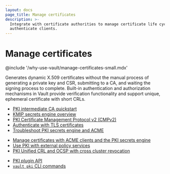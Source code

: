 ```yaml
---
layout: docs
page_title: Manage certificates
description: >-
  Integrate with certificate authorities to manage certificate life cycles and
  authenticate clients.
---
```


# Manage certificates

@include '/why-use-vault/manage-certificates-small.mdx'

Generates dynamic X.509 certificates without the manual process of generating a
private key and CSR, submitting to a CA, and waiting the signing process to
complete. Built-in authentication and authorization mechanisms in Vault provide
verification functionality and support unique, ephemeral certificate with short
CRLs.

<Tabs>
<Tab heading="Guides" group="guides">

- [PKI intermediate CA quickstart](/vault/docs/secrets/pki/quick-start-intermediate-ca)
- [KMIP secrets engine overview](/vault/docs/secrets/kmip)
- [PKI Certificate Management Protocol v2 (CMPv2)](/vault/docs/secrets/pki/cmpv2)
- [Authenticate with TLS certificates](/vault/docs/auth/cert)
- [Troubleshoot PKI secrets engine and ACME](/vault/docs/secrets/pki/troubleshooting-acme)

</Tab>
<Tab heading="Tutorials" group="tutorials">

- [Manage certificates with ACME clients and the PKI secrets engine](/vault/tutorials/pki/pki-acme-caddy)
- [Use PKI with external policy services](/vault/tutorials/pki/pki-cieps)
- [PKI Unified CRL and OCSP with cross cluster revocation](/vault/tutorials/pki/pki-unified-crl-ocsp-cross-cluster)

</Tab>
<Tab heading="References" group="reference">

- [PKI plugin API](/vault/api-docs/secret/pki)
- [`vault pki` CLI commands](/vault/docs/commands/pki)

</Tab>
</Tabs>
